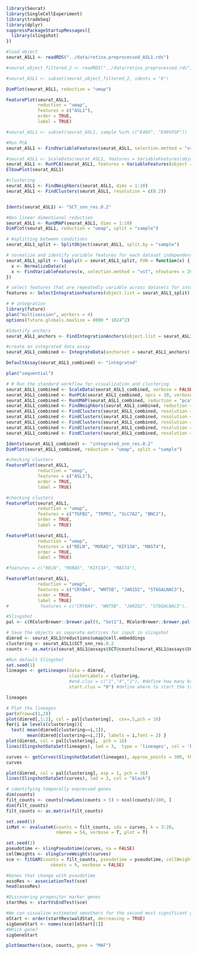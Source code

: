 ```r
library(Seurat)
library(SingleCellExperiment)
library(tradeSeq)
library(dplyr)
suppressPackageStartupMessages({
  library(slingshot)
})
```

```r
#load object
seurat_ASL1 <- readRDS("../data/retina.preprocessed_ASL1.rds")
```



```r
#seurat_object_filtered_2 <- readRDS("../data/retina_preprocessed.rds")

#seurat_ASL1 <- subset(seurat_object_filtered_2, idents = "6")

DimPlot(seurat_ASL1, reduction = "umap")

FeaturePlot(seurat_ASL1, 
            reduction = "umap", 
            features = c("ASL1"),
            order = TRUE,
            label = TRUE)

```


```r
#seurat_ASL1 <- subset(seurat_ASL1, sample %in% c("E46h", "E46hFGF"))

#Run PCA
seurat_ASL1 <- FindVariableFeatures(seurat_ASL1, selection.method = "vst", nfeatures = 2000)

#seurat_ASL1 <- ScaleData(seurat_ASL1, features = VariableFeatures(object = seurat_ASL1))
seurat_ASL1 <- RunPCA(seurat_ASL1, features = VariableFeatures(object = seurat_ASL1))
ElbowPlot(seurat_ASL1) 

```


```r
#clustering
seurat_ASL1 <- FindNeighbors(seurat_ASL1, dims = 1:10)
seurat_ASL1 <- FindClusters(seurat_ASL1, resolution = c(0.2))


Idents(seurat_ASL1) <- "SCT_snn_res.0.2"

#Non linear dimentional reduction
seurat_ASL1 <- RunUMAP(seurat_ASL1, dims = 1:10)
DimPlot(seurat_ASL1, reduction = "umap", split = "sample")
```


```r
# #splitting between conditions
seurat_ASL1_split <- SplitObject(seurat_ASL1, split.by = "sample")

# normalize and identify variable features for each dataset independently
seurat_ASL1_split <- lapply(X = seurat_ASL1_split, FUN = function(x) {
  x <- NormalizeData(x)
  x <- FindVariableFeatures(x, selection.method = "vst", nfeatures = 2000)
})

# select features that are repeatedly variable across datasets for integration run PCA on each dataset using these features
features <- SelectIntegrationFeatures(object.list = seurat_ASL1_split)
```


```r
# # integration
library(future)
plan("multisession", workers = 4)
options(future.globals.maxSize = 8000 * 1024^2)

#Identify anchors
seurat_ASL1_anchors <- FindIntegrationAnchors(object.list = seurat_ASL1_split, anchor.features = features)

#create an integrated data assay
seurat_ASL1_combined <- IntegrateData(anchorset = seurat_ASL1_anchors)

DefaultAssay(seurat_ASL1_combined) <- "integrated"

plan("sequential")
```

```r
# # Run the standard workflow for visualization and clustering
seurat_ASL1_combined <- ScaleData(seurat_ASL1_combined, verbose = FALSE)
seurat_ASL1_combined <- RunPCA(seurat_ASL1_combined, npcs = 30, verbose = FALSE)
seurat_ASL1_combined <- RunUMAP(seurat_ASL1_combined, reduction = "pca", dims = 1:15)
seurat_ASL1_combined <- FindNeighbors(seurat_ASL1_combined, reduction = "pca", dims = 1:15)
seurat_ASL1_combined <- FindClusters(seurat_ASL1_combined, resolution = 0.1)
seurat_ASL1_combined <- FindClusters(seurat_ASL1_combined, resolution = 0.2)
seurat_ASL1_combined <- FindClusters(seurat_ASL1_combined, resolution = 0.3)
seurat_ASL1_combined <- FindClusters(seurat_ASL1_combined, resolution = 0.4)
seurat_ASL1_combined <- FindClusters(seurat_ASL1_combined, resolution = 0.4)
```

```r
Idents(seurat_ASL1_combined) <- "integrated_snn_res.0.2"
DimPlot(seurat_ASL1_combined, reduction = "umap", split = "sample")

```


```r
#checking clusters
FeaturePlot(seurat_ASL1, 
            reduction = "umap", 
            features = c("ASL1"),
            order = TRUE,
            label = TRUE)
```


```r
#checking clusters
FeaturePlot(seurat_ASL1, 
            reduction = "umap", 
            features = c("TGFB2", "TRPM1", "SLC7A2", "BNC2"), 
            order = TRUE,
            label = TRUE)
```

```r
FeaturePlot(seurat_ASL1, 
            reduction = "umap", 
            features = c("RELN", "MXRA5", "KIF13A", "MAST4"),
            order = TRUE,
            label = TRUE)

#features = c("RELN", "MXRA5", "KIF13A", "MAST4"),
```


```r
FeaturePlot(seurat_ASL1, 
            reduction = "umap", 
            features = c("CRYBA4", "WNT5B", "JARID2", "ST6GALNAC3"),
            order = TRUE,
            label = TRUE)
#            features = c("CRYBA4", "WNT5B", "JARID2", "ST6GALNAC3"),
```



```r
#Slingshot
pal <- c(RColorBrewer::brewer.pal(9, "Set1"), RColorBrewer::brewer.pal(8, "Set2"))

# Save the objects as separate matrices for input in slingshot
dimred <- seurat_ASL1@reductions$umap@cell.embeddings
clustering <- seurat_ASL1$SCT_snn_res.0.2
counts <- as.matrix(seurat_ASL1@assays$SCT@counts[seurat_ASL1@assays$SCT@var.features, ])

#Run default Slingshot
set.seed(1)
lineages <- getLineages(data = dimred,
                        clusterLabels = clustering,
                        #end.clus = c("1","4","2"), #define how many branches/lineages to consider
                        start.clus = "0") #define where to start the trajectories

lineages
```

```r
# Plot the lineages
par(mfrow=c(1,2))
plot(dimred[,1:2], col = pal[clustering],  cex=.5,pch = 16)
for(i in levels(clustering)){ 
  text( mean(dimred[clustering==i,1]),
        mean(dimred[clustering==i,2]), labels = i,font = 2) }
plot(dimred, col = pal[clustering],  pch = 16)
lines(SlingshotDataSet(lineages), lwd = 3,  type = 'lineages', col = 'black')
```


```r
curves <- getCurves(SlingshotDataSet(lineages), approx_points = 300, thresh = 0.01, stretch = 0.8, allow.breaks = FALSE, shrink = 0.99)
curves
```


```r
plot(dimred, col = pal[clustering], asp = 1, pch = 16)
lines(SlingshotDataSet(curves), lwd = 3, col = "black")
```


```r
# identifying temporally expressed genes
dim(counts)
filt_counts <- counts[rowSums(counts > 5) > ncol(counts)/100, ]
dim(filt_counts)
filt_counts <- as.matrix(filt_counts)

set.seed(1)
icMat <- evaluateK(counts = filt_counts, sds = curves, k = 3:20, 
                   nGenes = 54, verbose = T, plot = T)
```


```r
set.seed(1)
pseudotime <- slingPseudotime(curves, na = FALSE)
cellWeights <- slingCurveWeights(curves)
sce <- fitGAM(counts = filt_counts, pseudotime = pseudotime, cellWeights = cellWeights,
                 nknots = 9, verbose = FALSE)

#Genes that change with pseudotime
assoRes <- associationTest(sce)
head(assoRes)
```


```r
#Discovering progenitor marker genes
startRes <- startVsEndTest(sce)

#We can visualize estimated smoothers for the second most significant gene.
oStart <- order(startRes$waldStat, decreasing = TRUE)
sigGeneStart <- names(sce)[oStart[1]]
#Which gene?
sigGeneStart
```

```r
plotSmoothers(sce, counts, gene = "MAF")
```

